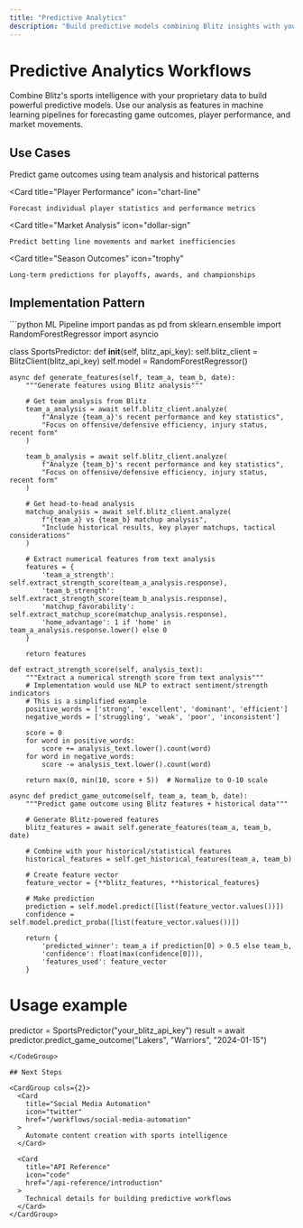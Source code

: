 ```yaml
---
title: "Predictive Analytics"
description: "Build predictive models combining Blitz insights with your data"
---
```


# Predictive Analytics Workflows

Combine Blitz's sports intelligence with your proprietary data to build powerful predictive models. Use our analysis as features in machine learning pipelines for forecasting game outcomes, player performance, and market movements.

## Use Cases

<CardGroup cols={2}>
  <Card
    title="Game Predictions"
    icon="target"
  >
    Predict game outcomes using team analysis and historical patterns
  </Card>
  
  <Card
    title="Player Performance"
    icon="chart-line"
  >
    Forecast individual player statistics and performance metrics
  </Card>
  
  <Card
    title="Market Analysis"
    icon="dollar-sign"
  >
    Predict betting line movements and market inefficiencies
  </Card>
  
  <Card
    title="Season Outcomes"
    icon="trophy"
  >
    Long-term predictions for playoffs, awards, and championships
  </Card>
</CardGroup>

## Implementation Pattern

<CodeGroup>
```python ML Pipeline
import pandas as pd
from sklearn.ensemble import RandomForestRegressor
import asyncio

class SportsPredictor:
    def __init__(self, blitz_api_key):
        self.blitz_client = BlitzClient(blitz_api_key)
        self.model = RandomForestRegressor()
        
    async def generate_features(self, team_a, team_b, date):
        """Generate features using Blitz analysis"""
        
        # Get team analysis from Blitz
        team_a_analysis = await self.blitz_client.analyze(
            f"Analyze {team_a}'s recent performance and key statistics",
            "Focus on offensive/defensive efficiency, injury status, recent form"
        )
        
        team_b_analysis = await self.blitz_client.analyze(
            f"Analyze {team_b}'s recent performance and key statistics", 
            "Focus on offensive/defensive efficiency, injury status, recent form"
        )
        
        # Get head-to-head analysis
        matchup_analysis = await self.blitz_client.analyze(
            f"{team_a} vs {team_b} matchup analysis",
            "Include historical results, key player matchups, tactical considerations"
        )
        
        # Extract numerical features from text analysis
        features = {
            'team_a_strength': self.extract_strength_score(team_a_analysis.response),
            'team_b_strength': self.extract_strength_score(team_b_analysis.response),
            'matchup_favorability': self.extract_matchup_score(matchup_analysis.response),
            'home_advantage': 1 if 'home' in team_a_analysis.response.lower() else 0
        }
        
        return features
    
    def extract_strength_score(self, analysis_text):
        """Extract a numerical strength score from text analysis"""
        # Implementation would use NLP to extract sentiment/strength indicators
        # This is a simplified example
        positive_words = ['strong', 'excellent', 'dominant', 'efficient']
        negative_words = ['struggling', 'weak', 'poor', 'inconsistent']
        
        score = 0
        for word in positive_words:
            score += analysis_text.lower().count(word)
        for word in negative_words:
            score -= analysis_text.lower().count(word)
            
        return max(0, min(10, score + 5))  # Normalize to 0-10 scale
    
    async def predict_game_outcome(self, team_a, team_b, date):
        """Predict game outcome using Blitz features + historical data"""
        
        # Generate Blitz-powered features
        blitz_features = await self.generate_features(team_a, team_b, date)
        
        # Combine with your historical/statistical features
        historical_features = self.get_historical_features(team_a, team_b)
        
        # Create feature vector
        feature_vector = {**blitz_features, **historical_features}
        
        # Make prediction
        prediction = self.model.predict([list(feature_vector.values())])
        confidence = self.model.predict_proba([list(feature_vector.values())])
        
        return {
            'predicted_winner': team_a if prediction[0] > 0.5 else team_b,
            'confidence': float(max(confidence[0])),
            'features_used': feature_vector
        }

# Usage example
predictor = SportsPredictor("your_blitz_api_key")
result = await predictor.predict_game_outcome("Lakers", "Warriors", "2024-01-15")
```
</CodeGroup>

## Next Steps

<CardGroup cols={2}>
  <Card
    title="Social Media Automation"
    icon="twitter"
    href="/workflows/social-media-automation"
  >
    Automate content creation with sports intelligence
  </Card>
  
  <Card
    title="API Reference"
    icon="code"
    href="/api-reference/introduction"
  >
    Technical details for building predictive workflows
  </Card>
</CardGroup>
